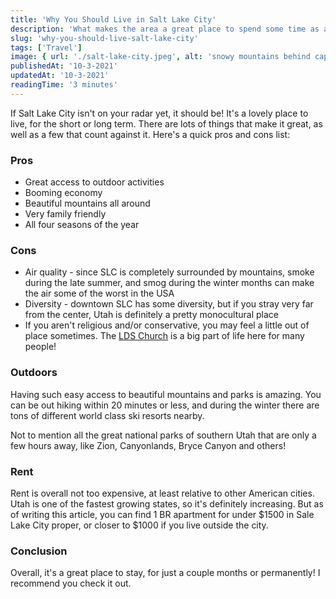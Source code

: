 ```yaml
---
title: 'Why You Should Live in Salt Lake City'
description: 'What makes the area a great place to spend some time as a digital nomad, or as anyone that enjoys the outdoors!'
slug: 'why-you-should-live-salt-lake-city'
tags: ['Travel']
image: { url: './salt-lake-city.jpeg', alt: 'snowy mountains behind capitol buildings' }
publishedAt: '10-3-2021'
updatedAt: '10-3-2021'
readingTime: '3 minutes'
---
```


If Salt Lake City isn't on your radar yet, it should be! It's a lovely place to live, for the short or long term. There are lots of things that make it great, as well as a few that count against it. Here's a quick pros and cons list:

### Pros

-  Great access to outdoor activities
-  Booming economy
-  Beautiful mountains all around
-  Very family friendly
-  All four seasons of the year

### Cons

-  Air quality - since SLC is completely surrounded by mountains, smoke during the late summer, and smog during the winter months can make the air some of the worst in the USA
-  Diversity - downtown SLC has some diversity, but if you stray very far from the center, Utah is definitely a pretty monocultural place
-  If you aren't religious and/or conservative, you may feel a little out of place sometimes. The [LDS Church](https://en.wikipedia.org/wiki/The_Church_of_Jesus_Christ_of_Latter-day_Saints) is a big part of life here for many people!

### Outdoors

Having such easy access to beautiful mountains and parks is amazing. You can be out hiking within 20 minutes or less, and during the winter there are tons of different world class ski resorts nearby.

Not to mention all the great national parks of southern Utah that are only a few hours away, like Zion, Canyonlands, Bryce Canyon and others!

### Rent

Rent is overall not too expensive, at least relative to other American cities. Utah is one of the fastest growing states, so it's definitely increasing. But as of writing this article, you can find 1 BR apartment for under $1500 in Sale Lake City proper, or closer to $1000 if you live outside the city.

### Conclusion

Overall, it's a great place to stay, for just a couple months or permanently! I recommend you check it out.
